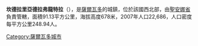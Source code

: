 '''坎德拉里亞德拉弗龍特拉'''（{{lang-es|Candelaria de la Frontera}}），是[[薩爾瓦多|薩爾瓦多]]的城鎮，位於該國西北部，由[[聖安娜省|聖安娜省]]負責管轄，面積91.13平方公里，海拔高度678米，2007年人口22,686，人口密度每平方公里248.94人。

{{Coord|14|7|N|89|39|W|display=title}}

{{ElSalvador-geo-stub}}
[[Category:薩爾瓦多城市|Category:薩爾瓦多城市]]